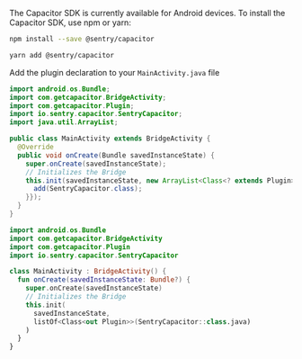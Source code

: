 The Capacitor SDK is currently available for Android devices.
To install the Capacitor SDK, use npm or yarn:

```bash {tabTitle:npm}
npm install --save @sentry/capacitor
```

```bash {tabTitle:Yarn}
yarn add @sentry/capacitor
```

Add the plugin declaration to your `MainActivity.java` file

```java {filename:MainActivity.java}
import android.os.Bundle;
import com.getcapacitor.BridgeActivity;
import com.getcapacitor.Plugin;
import io.sentry.capacitor.SentryCapacitor;
import java.util.ArrayList;

public class MainActivity extends BridgeActivity {
  @Override
  public void onCreate(Bundle savedInstanceState) {
    super.onCreate(savedInstanceState);
    // Initializes the Bridge
    this.init(savedInstanceState, new ArrayList<Class<? extends Plugin>>() {{
      add(SentryCapacitor.class);
    }});
  }
}
```

```kotlin
import android.os.Bundle
import com.getcapacitor.BridgeActivity
import com.getcapacitor.Plugin
import io.sentry.capacitor.SentryCapacitor

class MainActivity : BridgeActivity() {
  fun onCreate(savedInstanceState: Bundle?) {
    super.onCreate(savedInstanceState)
    // Initializes the Bridge
    this.init(
      savedInstanceState,
      listOf<Class<out Plugin>>(SentryCapacitor::class.java)
    )
  }
}
```
